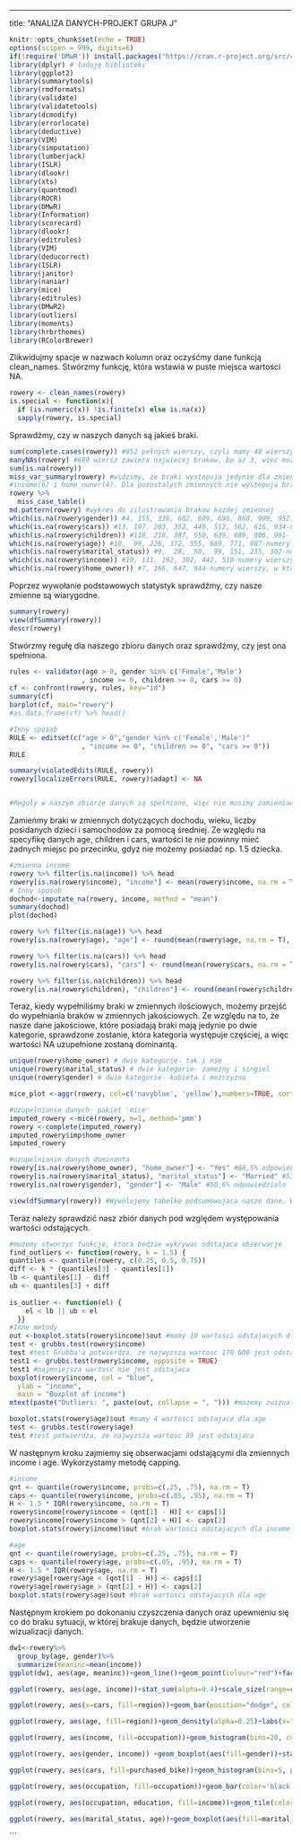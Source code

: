 ------------------------------------------------------------------------

title: "ANALIZA DANYCH-PROJEKT GRUPA J"

```{r setup, message=FALSE, warning=FALSE, include=FALSE}
knitr::opts_chunk$set(echo = TRUE)
options(scipen = 999, digits=6) 
if(!require('DMwR')) install.packages("https://cran.r-project.org/src/contrib/Archive/DMwR/DMwR_0.4.1.tar.gz", repos=NULL, type="source", dependencies=TRUE)
library(dplyr) # ładuję biblioteki
library(ggplot2)
library(summarytools)
library(rmdformats)
library(validate)
library(validatetools)
library(dcmodify)
library(errorlocate)
library(deductive)
library(VIM)
library(simputation)
library(lumberjack)
library(ISLR) 
library(dlookr)
library(xts)
library(quantmod)
library(ROCR)
library(DMwR)
library(Information)
library(scorecard)
library(dlookr)
library(editrules)
library(VIM)
library(deducorrect)
library(ISLR) 
library(janitor)
library(naniar)
library(mice)
library(editrules)
library(DMwR2)
library(outliers)
library(moments)
library(hrbrthemes)
library(RColorBrewer)
```

Zlikwidujmy spacje w nazwach kolumn oraz oczyśćmy dane funkcją clean_names. Stwórzmy funkcję, która wstawia w puste miejsca wartości NA.

```{r}
rowery <- clean_names(rowery) 
is.special <- function(x){
  if (is.numeric(x)) !is.finite(x) else is.na(x)}
  sapply(rowery, is.special)
```

Sprawdźmy, czy w naszych danych są jakieś braki.

```{r}
sum(complete.cases(rowery)) #952 pełnych wierszy, czyli mamy 48 wierszy, w ktorych sa braki
manyNAs(rowery) #689 wiersz zawiera najwiecej brakow, bo az 3, wiec moze nalezy rozwazyc jego usuniecie
sum(is.na(rowery))
miss_var_summary(rowery) #widzimy, że braki wystepuja jedynie dla zmiennych gender (11), cars(9),children (8), age(8),marital_status(7)
#income(6) i home_owner(4). Dla pozostalych zmiennych nie wystepuja braki
rowery %>% 
  miss_case_table()
md.pattern(rowery) #wykres do zilustrowania brakow kazdej zmiennej
which(is.na(rowery$gender)) #4, 155, 336, 602, 689, 696, 868, 909, 952, 974, 998- numery wierszy, w ktorych sa braki dla zmiennej gender
which(is.na(rowery$cars)) #13, 197, 203, 352, 449, 512, 562, 616, 934-numery wierszy, w ktorych sa braki dla zmiennej cars
which(is.na(rowery$children)) #118, 218, 387, 550, 639, 689, 806, 961- numery wierszy, w ktorych sa braki dla zmiennej children
which(is.na(rowery$age)) #10,  99, 226, 372, 555, 689, 771, 987-numery wierszy, w ktorych sa braki dla zmiennej age
which(is.na(rowery$marital_status)) #9,  28,  50,  99, 151, 235, 302-numery wierszy, w ktorych sa braki dla zmiennej marital_status
which(is.na(rowery$income)) #10, 111, 192, 302, 442, 510-numery wierszy, w ktorych sa braki dla zmiennej income
which(is.na(rowery$home_owner)) #7, 366, 647, 944-numery wierszy, w ktorych sa braki dla zmiennej home_owner
```

Poprzez wywołanie podstawowych statystyk sprawdźmy, czy nasze zmienne są wiarygodne.

```{r}
summary(rowery)
view(dfSummary(rowery))
descr(rowery)
```

Stwórzmy regułę dla naszego zbioru danych oraz sprawdźmy, czy jest ona spełniona.

```{r}
rules <- validator(age > 0, gender %in% c('Female','Male')
                  , income >= 0, children >= 0, cars >= 0)
cf <- confront(rowery, rules, key="id")
summary(cf)
barplot(cf, main="rowery")
#as.data.frame(cf) %>% head()

#Inny sposob
RULE <- editset(c("age > 0","gender %in% c('Female','Male')"
                  , "income >= 0", "children >= 0", "cars >= 0"))
RULE

summary(violatedEdits(RULE, rowery))
rowery[localizeErrors(RULE, rowery)$adapt] <- NA


#Reguły w naszym zbiorze danych są spełnione, więc nie musimy zamieniać błędnych pól na wartości NA 
```

Zamieńmy braki w zmiennych dotyczących dochodu, wieku, liczby posidanych dzieci i samochodów za pomocą średniej. Ze względu na specyfikę danych age, children i cars, wartości te nie powinny mieć żadnych miejsc po przecinku, gdyż nie możemy posiadać np. 1.5 dziecka.

```{r}
#zmienna income
rowery %>% filter(is.na(income)) %>% head
rowery[is.na(rowery$income), "income"] <- mean(rowery$income, na.rm = T)
# Inny sposob
dochod<-imputate_na(rowery, income, method = "mean")
summary(dochod)
plot(dochod)

rowery %>% filter(is.na(age)) %>% head
rowery[is.na(rowery$age), "age"] <- round(mean(rowery$age, na.rm = T), digits=0)

rowery %>% filter(is.na(cars)) %>% head
rowery[is.na(rowery$cars), "cars"] <- round(mean(rowery$cars, na.rm = T), digits=0)

rowery %>% filter(is.na(children)) %>% head
rowery[is.na(rowery$children), "children"] <- round(mean(rowery$children, na.rm = T), digits=0)

```

Teraz, kiedy wypełniliśmy braki w zmiennych ilościowych, możemy przejść do wypełniania braków w zmiennych jakościowych. Ze względu na to, że nasze dane jakościowe, które posiadają braki mają jedynie po dwie kategorie, sprawdzone zostanie, która kategoria występuje częściej, a więc wartości NA uzupełnione zostaną dominantą.

```{r}
unique(rowery$home_owner) # dwie kategorie- tak i nie
unique(rowery$marital_status) # dwie kategorie- zamezny i singiel
unique(rowery$gender) # dwie kategorie- kobieta i mezczyzna

mice_plot <-aggr(rowery, col=c('navyblue', 'yellow'),numbers=TRUE, sortVars=TRUE, labels=names(rowery), cex.axis=7, ylab=c("Histogram of missing data","Pattern")) #wykres obrazujacy braki danych

#uzupelnianie danych- pakiet 'mice'
imputed_rowery <-mice(rowery, m=1, method='pmm')
rowery <-complete(imputed_rowery)
imputed_rowery$imp$home_owner
imputed_rowery

#uzupelnianie danych dominanta
rowery[is.na(rowery$home_owner), "home_owner"] <- "Yes" #68,5% odpowiedzialo 'Yes', wiec uzupeniamy braki wartoscia 'Yes'
rowery[is.na(rowery$marital_status), "marital_status"] <- "Married" #53,9% odpowiedzilo 'Married', wiec uzupelniamy braki wartoscia 'Married'
rowery[is.na(rowery$gender), "gender"] <- "Male" #50,6% odpowiedzialo 'Male', wiec uzupelniamy braki wartoacia 'Male'

view(dfSummary(rowery)) #Wywolujemy tabelke podsumowujaca nasze dane. Widzimy, ze wszystkie dane zostaly uzupelnione.
```

Teraz należy sprawdzić nasz zbiór danych pod względem występowania wartości odstających.

```{r}
#mozemy stworzyc funkcje, ktora bedzie wykrywac odstajace obserwacje
find_outliers <- function(rowery, k = 1.5) {
quantiles <- quantile(rowery, c(0.25, 0.5, 0.75))
diff <- k * (quantiles[3] - quantiles[1])
lb <- quantiles[1] - diff 
ub <- quantiles[3] + diff
  
is_outlier <- function(el) {
    el < lb || ub < el  
  }}
#Inne metody
out <-boxplot.stats(rowery$income)$out #mamy 10 wartosci odstajacych dla income
test <- grubbs.test(rowery$income)
test #test Grubba'a potwierdza, ze najwyzsza wartosc 170 000 jest odstajaca
test1 <- grubbs.test(rowery$income, opposite = TRUE)
test1 #najmniejsza wartosc nie jest odstajaca
boxplot(rowery$income, col = "blue",
  ylab = "income",
  main = "Boxplot of income")
mtext(paste("Outliers: ", paste(out, collapse = ", "))) #mozemy zwizualizowac wartosci odstajacae na wykresie wraz z opisem, ktore z nich sa odstajace

boxplot.stats(rowery$age)$out #mamy 4 wartosci odstajace dla age
test <- grubbs.test(rowery$age)
test #test potwierdza, ze najwyzsza wartosc 89 jest odstajaca
```

W następnym kroku zajmiemy się obserwacjami odstającymi dla zmiennych income i age. Wykorzystamy metodę capping.

```{r}
#income
qnt <- quantile(rowery$income, probs=c(.25, .75), na.rm = T)
caps <- quantile(rowery$income, probs=c(.05, .95), na.rm = T)
H <- 1.5 * IQR(rowery$income, na.rm = T)
rowery$income[rowery$income < (qnt[1] - H)] <- caps[1]
rowery$income[rowery$income > (qnt[2] + H)] <- caps[2]
boxplot.stats(rowery$income)$out #brak wartosci odstajacych dla income

#age
qnt <- quantile(rowery$age, probs=c(.25, .75), na.rm = T)
caps <- quantile(rowery$age, probs=c(.05, .95), na.rm = T)
H <- 1.5 * IQR(rowery$age, na.rm = T)
rowery$age[rowery$age < (qnt[1] - H)] <- caps[1]
rowery$age[rowery$age > (qnt[2] + H)] <- caps[2]
boxplot.stats(rowery$age)$out #brak wartosci odstajacych dla age
```
Następnym krokiem po dokonaniu czyszczenia danych oraz upewnieniu się co do braku sytuacji, w której brakuje danych, będzie utworzenie wizualizacji danych. 

```{r}
dw1<-rowery%>%
  group_by(age, gender)%>%
  summarize(meaninc=mean(income))
ggplot(dw1, aes(age, meaninc))+geom_line()+geom_point(colour="red")+facet_wrap(~gender)+labs(x="Wiek", y="Średnie dochody")+geom_smooth(method="lm")+ggtitle("Średni dochód w zależności od wieku oraz płci")
```
```{r}
ggplot(rowery, aes(age, income))+stat_sum(alpha=0.4)+scale_size(range=c(1,5))+ggtitle("Występowanie obserwacji o określonym wieku oraz poziomie dochodów")+labs(x="Wiek", y="Dochód", size="Występowanie")
```


```{r}
ggplot(rowery, aes(x=cars, fill=region))+geom_bar(position="dodge", color='black')+labs(x="Ilość posiadanych samochodów", y="Występowanie", fill="Region")+ggtitle("Ilość obserwacji o określonej ilości samochodów w zależności od regionu")
```
```{r}
ggplot(rowery, aes(age, fill=region))+geom_density(alpha=0.25)+labs(x="Wiek",y="Zagęszczenie", fill="Region")+ggtitle("Zagęszczenie obserwacji o określonym poziomie wieku w zależności od regionu")
```
```{r}
ggplot(rowery, aes(income, fill=occupation))+geom_histogram(bins=20, color='black')+facet_wrap(~occupation, nrow=5)+labs(x="Dochód", y="Występowanie", fill="Praca")+theme(legend.position = 'none')+ggtitle("Wystepowanie obserwacji o określonym poziomie dochodów w zależności od rodzaju zawodu")
```
```{r}
ggplot(rowery, aes(gender, income)) +geom_boxplot(aes(fill=gender))+stat_boxplot(geom="errorbar", position="dodge")+stat_summary(aes(ymin=after_stat(y),ymax=after_stat(y)),fun=mean)+ggtitle("Mediana dochodów, maksymalny, minimalny oraz średni dochód w zależności od płci")+theme(legend.position='none')
```

```{r}
ggplot(rowery, aes(cars, fill=purchased_bike))+geom_histogram(bins=5, position="dodge", color='black')+facet_wrap(~purchased_bike)+theme(legend.position='none')+labs(x="Ilość posiadanych samochodów", y="Występowanie")+ggtitle("Ilość posiadanych samochodów w zależności od posiadania roweru")
```

```{r}
ggplot(rowery, aes(occupation, fill=occupation))+geom_bar(color='black')+facet_wrap(~education, nrow=5)+labs(x="Zatrudnienie", y="Występowanie")+theme(legend.position= 'none')+ggtitle("Występowanie obserwacji o poszczególnym rodzaju wykonywanej pracy według wykształcenia")
```
```{r}
ggplot(rowery, aes(occupation, education, fill=income))+geom_tile(color='black')+scale_fill_gradient2(low="white", mid="yellow", high="red")+ggtitle("Średni dochód według wykształcenia oraz rodzaju pracy")
```

```{r}
ggplot(rowery, aes(marital_status, age))+geom_boxplot(aes(fill=marital_status))+stat_boxplot(geom="errorbar", position="dodge")+stat_summary(aes(ymin=..y..,ymax=..y..), fun=mean)+labs(x="Stan cywilny", y="Wiek")+theme(legend.position='none')+ggtitle("Mediana, maksimum, minimum oraz średnia wieku według stanu cywilnego")
```
```


